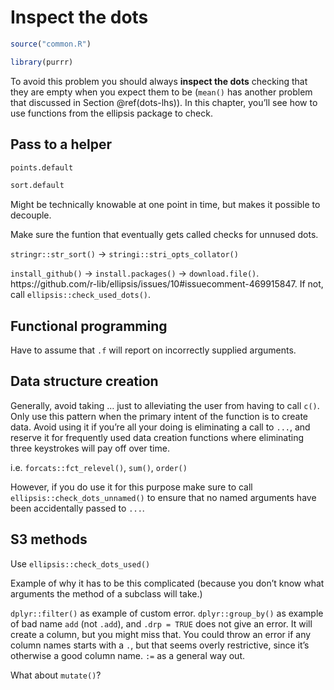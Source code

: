 # Inspect the dots

```r
source("common.R")
```

```r
library(purrr)
```

To avoid this problem you should always __inspect the dots__ checking that they are empty when you expect them to be (`mean()` has another problem that discussed in Section \@ref(dots-lhs)). In this chapter, you'll see how to use functions from the ellipsis package to check. 

## Pass to a helper

```r
points.default
```

```r
sort.default
```

Might be technically knowable at one point in time, but makes it possible to decouple.

Make sure the funtion that eventually gets called checks for unnused dots. 

`stringr::str_sort()` -> `stringi::stri_opts_collator()`

`install_github()` -> `install.packages()` -> `download.file()`. https://github.com/r-lib/ellipsis/issues/10#issuecomment-469915847. If not, call `ellipsis::check_used_dots()`.

## Functional programming

Have to assume that `.f` will report on incorrectly supplied arguments.

## Data structure creation

Generally, avoid taking ... just to alleviating the user from having to call `c()`. Only use this pattern when the primary intent of the function is to create data. Avoid using it if you're all your doing is eliminating a call to `...`, and reserve it for frequently used data creation functions where eliminating three keystrokes will pay off over time.

i.e. `forcats::fct_relevel()`, `sum()`, `order()`

However, if you do use it for this purpose make sure to call `ellipsis::check_dots_unnamed()` to ensure that no named arguments have been accidentally passed to `...`. 

## S3 methods

Use `ellipsis::check_dots_used()`

Example of why it has to be this complicated (because you don't know what arguments the method of a subclass will take.)

`dplyr::filter()` as example of custom error. `dplyr::group_by()` as example of bad name `add` (not `.add`), and `.drp = TRUE` does not give an error. It will create a column, but you might miss that. You could throw an error if any column names starts with a `.`, but that seems overly restrictive, since it's otherwise a good column name. `:=` as a general way out.

What about `mutate()`? 
